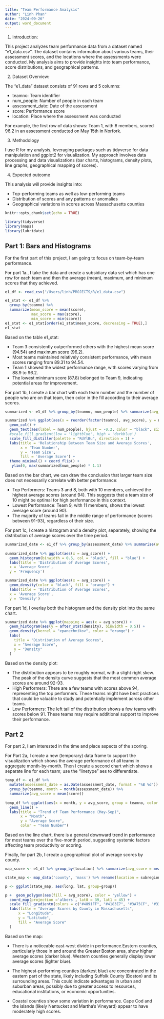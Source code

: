 ```yaml
---
title: "Team Performance Analysis"
author: "Linh Phan"
date: "2024-09-26"
output: word_document
---
```

1. Introduction: 

This project analyzes team performance data from a dataset named "e1_data.csv". The dataset contains information about various teams, their assessment scores, and the locations where the assessments were conducted. My analysis aims to provide insights into team performance, score distributions, and geographical patterns.

2. Dataset Overview: 

The "e1_data" dataset consists of 91 rows and 5 columns:

+ teamno: Team identifier
+ num_people: Number of people in each team
+ assessment_date: Date of the assessment
+ score: Performance score
+ location: Place where the assessment was conducted

For example, the first row of data shows: Team 1, with 8 members, scored 96.2 in an assessment conducted on May 15th in Norfork.

3. Methodology

I use R for my analysis, leveraging packages such as tidyverse for data manipulation and ggplot2 for visualization. My approach involves data processing and data visualizations (bar charts, histograms, density plots, line graphs, geographical mapping of scores).

4. Expected outcome

This analysis will provide insights into:

+ Top-performing teams as well as low-performing teams
+ Distribution of scores and any patterns or anomalies
+ Geographical variations in scores across Massachusetts counties

```r
knitr::opts_chunk$set(echo = TRUE)

library(tidyverse)
library(maps)
library(lubridate)
```

## Part 1: Bars and Histograms

For the first part of this project, I am going to focus on team-by-team performance.

For part 1a., I take the data and create a subsidiary data set which has one row for each team and then the average (mean), maximum, and minimum scores that they achieved. 

```r

e1_df <- read_csv("/Users/linh/PROJECTS/R/e1_data.csv") 

e1_stat <- e1_df %>%
  group_by(teamno) %>%
  summarize(mean_score = mean(score),
            max_score = max(score),
            min_score = min(score))
e1_stat <- e1_stat[order(e1_stat$mean_score, decreasing = TRUE),]
e1_stat

```
Based on the table e1_stat:

+ Team 3 consistently outperformed others with the highest mean score (94.54) and maximum score (96.2).
+ Most teams maintained relatively consistent performance, with mean scores ranging from 89.31 to 94.54.
+ Team 1 showed the widest performance range, with scores varying from 88.9 to 96.2.
+ The lowest minimum score (87.8) belonged to Team 9, indicating potential areas for improvement.

For part 1b, I create a bar chart with each team number and the number of people who are on that team, then color in the fill according to their average scores. 

```r
summarized <- e1_df %>% group_by(teamno, num_people) %>% summarize(avg_score = mean(score)) 

summarized %>% ggplot(aes(x = reorder(factor(teamno), avg_score), y = num_people, fill = avg_score)) + 
  geom_col() +
  geom_text(aes(label = num_people), hjust = -0.2, color = "black", size = 3.0) +
  #scale_fill_gradient(low = 'lightblue', high = 'darkblue')
  scale_fill_distiller(palette = "RdYlBu", direction = 1) + 
  labs(title = 'Relationship Between Team Size and Average Scores', 
       x = 'Team Number',
       y = 'Team Size',
       fill = 'Average Score') +
  theme_minimal() + coord_flip() +
   ylim(0, max(summarized$num_people) * 1.1)

```
Based on the bar chart, we can draw the conclusion that larger team size does not necessarily correlate with better performance:

+ Top Performers: Teams 3 and 8, both with 10 members, achieved the highest average scores (around 94). This suggests that a team size of 10 might be optimal for high performance in this context.
+ Lowest Performance: Team 9, with 11 members, shows the lowest average score (around 90). 
+ The majority of teams fall in the middle range of performance (scores between 91-93), regardless of their size.

For part 1c, I create a histogram and a density plot, separately, showing the distribution of average scores over the time period. 

```r

summarized_date <- e1_df %>% group_by(assessment_date) %>% summarise(avg_score = mean(score))
                      
summarized_date %>% ggplot(aes(x = avg_score)) +
  geom_histogram(binwidth = 0.5, col = "black", fill = "blue") + 
  labs(title = 'Distribution of Average Scores',
  x = 'Average Score',
  y = 'Frequency')

summarized_date %>% ggplot(aes(x = avg_score)) +
  geom_density(color = "black", fill = "orange") + 
  labs(title = 'Distribution of Average Scores',
  x = 'Average Score',
  y = 'Density')


```

For part 1d, I overlay both the histogram and the density plot into the same chart.

```r

summarized_date %>% ggplot(mapping = aes(x = avg_score)) +
  geom_histogram(aes(y = after_stat(density), binwidth = 0.5)) +
  geom_density(kernel = "epanechnikov", color = "orange") +
  labs(
    title = "Distribution of Average Scores",
    x = "Average Score",
    y = "Density"
  ) 

```
Based on the density plot:

+ The distribution appears to be roughly normal, with a slight right skew. The peak of the density curve suggests that the most common average scores are around 92-93. 
+ High Performers: There are a few teams with scores above 94, representing the top performers. These teams might have best practices that could be valuable to study and potentially implement across other teams.
+ Low Performers: The left tail of the distribution shows a few teams with scores below 91. These teams may require additional support to improve their performance.


## Part 2

For part 2, I am interested in the time and place aspects of the scoring.

For Part 2a, I create a new (temporary) data frame to support the visualization which shows the average performance of all teams in aggregate month-by-month. Then I create a second chart which shows a separate line for each team; use the "linetype" aes to differentiate.

```r

temp_df <- e1_df %>%
  mutate(assessment_date = as.Date(assessment_date, format = "%B %d")) %>%
  group_by(teamno, month = month(assessment_date)) %>%
  summarize(avg_score = mean(score))
  
temp_df %>% ggplot(aes(x = month, y = avg_score, group = teamno, color = factor(teamno))) +
  geom_line() +
  labs(title = "Trend of Team Performance (May-Sep)",
       x = "Month",
       y = "Average Score",
       color = "Team Number")

```
Based on the line chart, there is a general downward trend in performance for most teams over the five-month period, suggesting systemic factors affecting team productivity or scoring.

Finally, for part 2b, I create a geographical plot of average scores by county. 

```r

map_score <- e1_df %>% group_by(location) %>% summarize(avg_score = mean(score)) %>% mutate(location = tolower(location))

state_map <- map_data('county', 'mass') %>% rename(location = subregion) %>% left_join(map_score, by = 'location')

p <- ggplot(state_map, aes(long, lat, group=group))

p +  geom_polygon(aes(fill = avg_score), color = 'yellow') +
  coord_map(projection ='albers', lat0 = 39, lat1 = 45) + 
  scale_fill_gradientn(colors = c("#4891FF", "#4183E7", "#3A75CF", "#3367B7", "#2C599F", "#254B87", "#1E3D6F", "#172F57")) +
  labs(title = "Average Scores by County in Massachusetts",
      x = "Longitude",
      y = "Latitude",
      fill = "Average Score"
  )


```

Based on the map:

+ There is a noticeable east-west divide in performance.Eastern counties, particularly those in and around the Greater Boston area, show higher average scores (darker blue). Western counties generally display lower average scores (lighter blue).

+ The highest-performing counties (darkest blue) are concentrated in the eastern part of the state, likely including Suffolk County (Boston) and its surrounding areas. This could indicate advantages in urban and suburban areas, possibly due to greater access to resources, educational institutions, or economic opportunities.

+ Coastal counties show some variation in performance. Cape Cod and the islands (likely Nantucket and Martha's Vineyard) appear to have moderately high scores.
